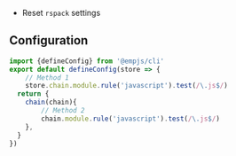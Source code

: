 + Reset `rspack` settings
## Configuration
```ts title="emp-config.js"
import {defineConfig} from '@empjs/cli'
export default defineConfig(store => {
    // Method 1
    store.chain.module.rule('javascript').test(/\.js$/)
  return {
    chain(chain){
        // Method 2
        chain.module.rule('javascript').test(/\.js$/)
    },
  }
})
```
